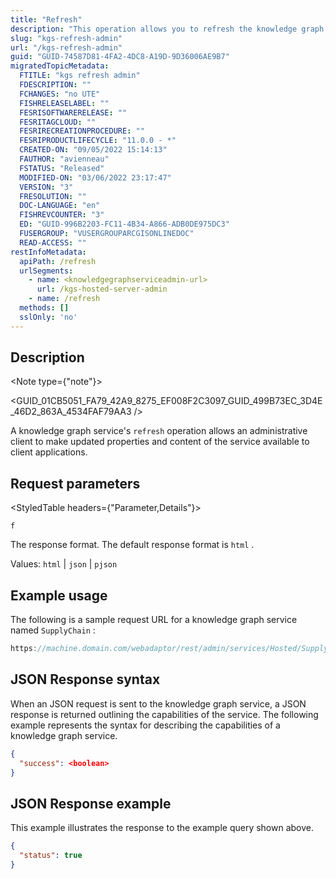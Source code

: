 ```yaml
---
title: "Refresh"
description: "This operation allows you to refresh the knowledge graph service to allow clients to access current properties and content of the service."
slug: "kgs-refresh-admin"
url: "/kgs-refresh-admin"
guid: "GUID-74587D81-4FA2-4DC8-A19D-9D36006AE9B7"
migratedTopicMetadata:
  FTITLE: "kgs refresh admin"
  FDESCRIPTION: ""
  FCHANGES: "no UTE"
  FISHRELEASELABEL: ""
  FESRISOFTWARERELEASE: ""
  FESRITAGCLOUD: ""
  FESRIRECREATIONPROCEDURE: ""
  FESRIPRODUCTLIFECYCLE: "11.0.0 - *"
  CREATED-ON: "09/05/2022 15:14:13"
  FAUTHOR: "avienneau"
  FSTATUS: "Released"
  MODIFIED-ON: "03/06/2022 23:17:47"
  VERSION: "3"
  FRESOLUTION: ""
  DOC-LANGUAGE: "en"
  FISHREVCOUNTER: "3"
  ED: "GUID-996B2203-FC11-4B34-A866-ADB0DE975DC3"
  FUSERGROUP: "VUSERGROUPARCGISONLINEDOC"
  READ-ACCESS: ""
restInfoMetadata:
  apiPath: /refresh
  urlSegments:
    - name: <knowledgegraphserviceadmin-url>
      url: /kgs-hosted-server-admin
    - name: /refresh
  methods: []
  sslOnly: 'no'
---
```



## Description

<Note type={"note"}>

<GUID_01CB5051_FA79_42A9_8275_EF008F2C3097_GUID_499B73EC_3D4E_46D2_863A_4534FAF79AA3 />

</Note>

A knowledge graph service's `refresh`  operation allows an administrative client to make updated properties and content of the service available to client applications.

##  Request parameters

<StyledTable headers={"Parameter,Details"}>

<StyledTableRow>

<StyledTableCell cellStyle="markdown">

`f` 

</StyledTableCell>

<StyledTableCell cellStyle="markdown">

The response format. The default response format is `html` .

Values: `html`  \| `json`  \| `pjson` 

</StyledTableCell>

</StyledTableRow>

</StyledTable>

## Example usage

The following is a sample request URL for a knowledge graph service named `SupplyChain` :

```javascript
https://machine.domain.com/webadaptor/rest/admin/services/Hosted/SupplyChain/KnowledgeGraphServer/refresh?f=json
```

 

## JSON Response syntax

When an JSON request is sent to the knowledge graph service, a JSON response is returned outlining the capabilities of the service. The following example represents the syntax for describing the capabilities of a knowledge graph service.

```json
{
  "success": <boolean>
}

```

 

## JSON Response example

This example illustrates the response to the example query shown above.

```json
{
  "status": true
}

```

 
